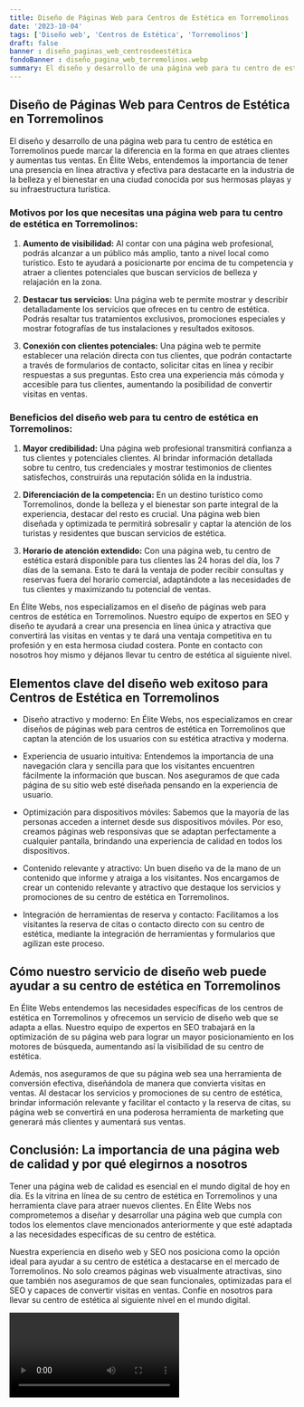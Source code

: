 ```yaml
---
title: Diseño de Páginas Web para Centros de Estética en Torremolinos
date: '2023-10-04'
tags: ['Diseño web', 'Centros de Estética', 'Torremolinos']
draft: false
banner : diseño_paginas_web_centrosdeestética
fondoBanner : diseño_pagina_web_torremolinos.webp
summary: El diseño y desarrollo de una página web para tu centro de estética en Torremolinos puede marcar la diferencia en la forma en que atraes clientes y aumentas tus ventas. En Élite Webs, entendemos la importancia de tener una presencia en línea atractiva y efectiva para destacarte en la industria de la belleza y el bienestar en una ciudad conocida por sus hermosas playas y su infraestructura turística.
---
```


## Diseño de Páginas Web para Centros de Estética en Torremolinos

El diseño y desarrollo de una página web para tu centro de estética en Torremolinos puede marcar la diferencia en la forma en que atraes clientes y aumentas tus ventas. En Élite Webs, entendemos la importancia de tener una presencia en línea atractiva y efectiva para destacarte en la industria de la belleza y el bienestar en una ciudad conocida por sus hermosas playas y su infraestructura turística.

### Motivos por los que necesitas una página web para tu centro de estética en Torremolinos:

1. **Aumento de visibilidad:** Al contar con una página web profesional, podrás alcanzar a un público más amplio, tanto a nivel local como turístico. Esto te ayudará a posicionarte por encima de tu competencia y atraer a clientes potenciales que buscan servicios de belleza y relajación en la zona.

2. **Destacar tus servicios:** Una página web te permite mostrar y describir detalladamente los servicios que ofreces en tu centro de estética. Podrás resaltar tus tratamientos exclusivos, promociones especiales y mostrar fotografías de tus instalaciones y resultados exitosos.

3. **Conexión con clientes potenciales:** Una página web te permite establecer una relación directa con tus clientes, que podrán contactarte a través de formularios de contacto, solicitar citas en línea y recibir respuestas a sus preguntas. Esto crea una experiencia más cómoda y accesible para tus clientes, aumentando la posibilidad de convertir visitas en ventas.

### Beneficios del diseño web para tu centro de estética en Torremolinos:

1. **Mayor credibilidad:** Una página web profesional transmitirá confianza a tus clientes y potenciales clientes. Al brindar información detallada sobre tu centro, tus credenciales y mostrar testimonios de clientes satisfechos, construirás una reputación sólida en la industria.

2. **Diferenciación de la competencia:** En un destino turístico como Torremolinos, donde la belleza y el bienestar son parte integral de la experiencia, destacar del resto es crucial. Una página web bien diseñada y optimizada te permitirá sobresalir y captar la atención de los turistas y residentes que buscan servicios de estética.

3. **Horario de atención extendido:** Con una página web, tu centro de estética estará disponible para tus clientes las 24 horas del día, los 7 días de la semana. Esto te dará la ventaja de poder recibir consultas y reservas fuera del horario comercial, adaptándote a las necesidades de tus clientes y maximizando tu potencial de ventas.

En Élite Webs, nos especializamos en el diseño de páginas web para centros de estética en Torremolinos. Nuestro equipo de expertos en SEO y diseño te ayudará a crear una presencia en línea única y atractiva que convertirá las visitas en ventas y te dará una ventaja competitiva en tu profesión y en esta hermosa ciudad costera. Ponte en contacto con nosotros hoy mismo y déjanos llevar tu centro de estética al siguiente nivel.

<GifSeo />

<Cta />

## Elementos clave del diseño web exitoso para Centros de Estética en Torremolinos

- Diseño atractivo y moderno: En Élite Webs, nos especializamos en crear diseños de páginas web para centros de estética en Torremolinos que captan la atención de los usuarios con su estética atractiva y moderna.

- Experiencia de usuario intuitiva: Entendemos la importancia de una navegación clara y sencilla para que los visitantes encuentren fácilmente la información que buscan. Nos aseguramos de que cada página de su sitio web esté diseñada pensando en la experiencia de usuario.

- Optimización para dispositivos móviles: Sabemos que la mayoría de las personas acceden a internet desde sus dispositivos móviles. Por eso, creamos páginas web responsivas que se adaptan perfectamente a cualquier pantalla, brindando una experiencia de calidad en todos los dispositivos.

- Contenido relevante y atractivo: Un buen diseño va de la mano de un contenido que informe y atraiga a los visitantes. Nos encargamos de crear un contenido relevante y atractivo que destaque los servicios y promociones de su centro de estética en Torremolinos.

- Integración de herramientas de reserva y contacto: Facilitamos a los visitantes la reserva de citas o contacto directo con su centro de estética, mediante la integración de herramientas y formularios que agilizan este proceso.

## Cómo nuestro servicio de diseño web puede ayudar a su centro de estética en Torremolinos

En Élite Webs entendemos las necesidades específicas de los centros de estética en Torremolinos y ofrecemos un servicio de diseño web que se adapta a ellas. Nuestro equipo de expertos en SEO trabajará en la optimización de su página web para lograr un mayor posicionamiento en los motores de búsqueda, aumentando así la visibilidad de su centro de estética.

Además, nos aseguramos de que su página web sea una herramienta de conversión efectiva, diseñándola de manera que convierta visitas en ventas. Al destacar los servicios y promociones de su centro de estética, brindar información relevante y facilitar el contacto y la reserva de citas, su página web se convertirá en una poderosa herramienta de marketing que generará más clientes y aumentará sus ventas.

## Conclusión: La importancia de una página web de calidad y por qué elegirnos a nosotros

Tener una página web de calidad es esencial en el mundo digital de hoy en día. Es la vitrina en línea de su centro de estética en Torremolinos y una herramienta clave para atraer nuevos clientes. En Élite Webs nos comprometemos a diseñar y desarrollar una página web que cumpla con todos los elementos clave mencionados anteriormente y que esté adaptada a las necesidades específicas de su centro de estética.

Nuestra experiencia en diseño web y SEO nos posiciona como la opción ideal para ayudar a su centro de estética a destacarse en el mercado de Torremolinos. No solo creamos páginas web visualmente atractivas, sino que también nos aseguramos de que sean funcionales, optimizadas para el SEO y capaces de convertir visitas en ventas. Confíe en nosotros para llevar su centro de estética al siguiente nivel en el mundo digital.

<Video />

<CtaBot job='Centros de Estética' city='Torremolinos'/>

<Gmaps query='Torremolinos+españa+maps' />